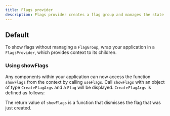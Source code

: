 ```yaml
---
title: Flags provider
description: Flags provider creates a flag group and manages the state of flags.
---
```



## Default

To show flags without managing a `FlagGroup`, wrap your application in a `FlagsProvider`, which
provides context to its children.

<Example Component={FlagsProviderExample} packageName="@atlaskit/flag" />

### Using showFlags

Any components within your application can now access the function `showFlags` from the context by
calling `useFlags`. Call `showFlags` with an object of type `CreateFlagArgs` and a `Flag` will be
displayed. `CreateFlagArgs` is defined as follows:

<!-- We are using PropsTable to display CreateFlagArgs which is a type -->

<PropsTable heading="" props={ShowFlagArgs} />

The return value of `showFlags` is a function that dismisses the flag that was just created.

<Example Component={FlagsProviderShowFlag} packageName="@atlaskit/flag" />
